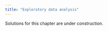 ```yaml
---
title: "Exploratory data analysis"
---
```


::: callout-warning
Solutions for this chapter are under construction.
:::
